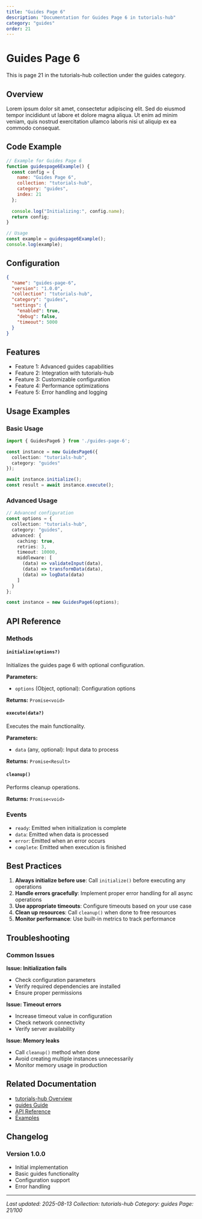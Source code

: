 ```yaml
---
title: "Guides Page 6"
description: "Documentation for Guides Page 6 in tutorials-hub"
category: "guides"
order: 21
---
```


# Guides Page 6

This is page 21 in the tutorials-hub collection under the guides category.

## Overview

Lorem ipsum dolor sit amet, consectetur adipiscing elit. Sed do eiusmod tempor incididunt ut labore et dolore magna aliqua. Ut enim ad minim veniam, quis nostrud exercitation ullamco laboris nisi ut aliquip ex ea commodo consequat.

## Code Example

```javascript
// Example for Guides Page 6
function guidespage6Example() {
  const config = {
    name: "Guides Page 6",
    collection: "tutorials-hub",
    category: "guides",
    index: 21
  };
  
  console.log("Initializing:", config.name);
  return config;
}

// Usage
const example = guidespage6Example();
console.log(example);
```

## Configuration

```json
{
  "name": "guides-page-6",
  "version": "1.0.0",
  "collection": "tutorials-hub",
  "category": "guides",
  "settings": {
    "enabled": true,
    "debug": false,
    "timeout": 5000
  }
}
```

## Features

- Feature 1: Advanced guides capabilities
- Feature 2: Integration with tutorials-hub
- Feature 3: Customizable configuration
- Feature 4: Performance optimizations
- Feature 5: Error handling and logging

## Usage Examples

### Basic Usage

```typescript
import { GuidesPage6 } from './guides-page-6';

const instance = new GuidesPage6({
  collection: "tutorials-hub",
  category: "guides"
});

await instance.initialize();
const result = await instance.execute();
```

### Advanced Usage

```typescript
// Advanced configuration
const options = {
  collection: "tutorials-hub",
  category: "guides",
  advanced: {
    caching: true,
    retries: 3,
    timeout: 10000,
    middleware: [
      (data) => validateInput(data),
      (data) => transformData(data),
      (data) => logData(data)
    ]
  }
};

const instance = new GuidesPage6(options);
```

## API Reference

### Methods

#### `initialize(options?)`

Initializes the guides page 6 with optional configuration.

**Parameters:**
- `options` (Object, optional): Configuration options

**Returns:** `Promise<void>`

#### `execute(data?)`

Executes the main functionality.

**Parameters:**
- `data` (any, optional): Input data to process

**Returns:** `Promise<Result>`

#### `cleanup()`

Performs cleanup operations.

**Returns:** `Promise<void>`

### Events

- `ready`: Emitted when initialization is complete
- `data`: Emitted when data is processed
- `error`: Emitted when an error occurs
- `complete`: Emitted when execution is finished

## Best Practices

1. **Always initialize before use**: Call `initialize()` before executing any operations
2. **Handle errors gracefully**: Implement proper error handling for all async operations
3. **Use appropriate timeouts**: Configure timeouts based on your use case
4. **Clean up resources**: Call `cleanup()` when done to free resources
5. **Monitor performance**: Use built-in metrics to track performance

## Troubleshooting

### Common Issues

**Issue: Initialization fails**
- Check configuration parameters
- Verify required dependencies are installed
- Ensure proper permissions

**Issue: Timeout errors**
- Increase timeout value in configuration
- Check network connectivity
- Verify server availability

**Issue: Memory leaks**
- Call `cleanup()` method when done
- Avoid creating multiple instances unnecessarily
- Monitor memory usage in production

## Related Documentation

- [tutorials-hub Overview](../index)
- [guides Guide](../guides/index)
- [API Reference](../api/index)
- [Examples](../examples/index)

## Changelog

### Version 1.0.0
- Initial implementation
- Basic guides functionality
- Configuration support
- Error handling

---

*Last updated: 2025-08-13*
*Collection: tutorials-hub*
*Category: guides*
*Page: 21/100*
